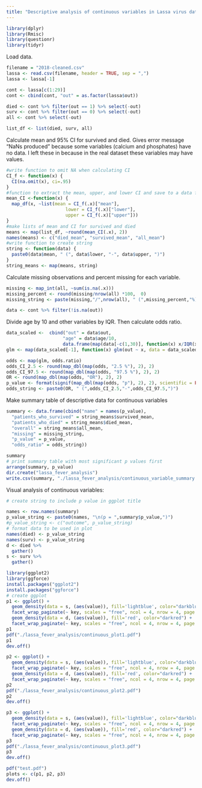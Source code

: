 ---
title: "Descriptive analysis of continuous variables in Lassa virus data set"
---

```{r}
library(dplyr)
library(Rmisc)
library(questionr)
library(tidyr)
```

Load data. 
```{r}
filename = "2018-cleaned.csv"
lassa <- read.csv(filename, header = TRUE, sep = ",")
lassa <- lassa[-1]

cont <- lassa[c(1:29)]
cont <- cbind(cont, "out" = as.factor(lassa$out))

died <- cont %>% filter(out == 1) %>% select(-out)
surv <- cont %>% filter(out == 0) %>% select(-out)
all <- cont %>% select(-out)

list_df <- list(died, surv, all) 
```

Calculate mean and 95% CI for survived and died. Gives error message "NaNs produced" because some variables (calcium and phosphates) have no data. I left these in because in the real dataset these variables may have values.

```{r}
#write function to omit NA when calculating CI
CI_f <- function(x) {
  CI(na.omit(x), ci=.95)
}
#function to extract the mean, upper, and lower CI and save to a data frame
mean_CI <-function(x) {
  map_df(x, ~list(mean = CI_f(.x)["mean"], 
                      lower = CI_f(.x)["lower"],
                      upper = CI_f(.x)["upper"]))
}
#make lists of mean and CI for survived and died
means <- map(list_df, ~round(mean_CI(.x), 2))
names(means) <- c("died_mean", "survived_mean", "all_mean")
#write function to create string
string <- function(data) {
  paste0(data$mean, " (", data$lower, "-", data$upper, ")")
}
string_means <- map(means, string)
```


Calculate missing observations and percent missing for each variable.

```{r}
missing <- map_int(all, ~sum(is.na(.x)))
missing_percent <- round(missing/nrow(all) *100,  0)
missing_string <- paste(missing,"/",nrow(all), " (",missing_percent,"%)",sep = "")

data <- cont %>% filter(!is.na(out))
```

Divide age by 10 and other variables by IQR. Then calculate odds ratio. 

```{r}
data_scaled <-  cbind("out" = data$out,
                     "age" = data$age/10, 
                     data.frame(map(data[-c(1,30)], function(x) x/IQR(x,na.rm = TRUE))))
glm <- map(data_scaled[-1], function(x) glm(out ~ x, data = data_scaled, family = binomial))
```

```{r}
odds <- map(glm, odds.ratio)
odds_CI_2.5 <- round(map_dbl(map(odds, "2.5 %"), 2), 2)
odds_CI_97.5 <- round(map_dbl(map(odds, "97.5 %"), 2), 2)
OR <- round(map_dbl(map(odds, "OR"), 2), 2)
p_value <- format(signif(map_dbl(map(odds, "p"), 2), 2), scientific = FALSE)
odds_string <- paste0(OR, " (",odds_CI_2.5,"-",odds_CI_97.5,")")
```
Make summary table of descriptive data for continuous variables

```{r}
summary <- data.frame(cbind("name" = names(p_value),
  "patients_who_survived" = string_means$survived_mean, 
  "patients_who_died" = string_means$died_mean, 
  "overall" = string_means$all_mean,
  "missing" = missing_string, 
  "p_value" = p_value, 
  "odds_ratio" = odds_string))

summary
# print summary table with most significant p values first
arrange(summary, p_value)
dir.create("lassa_fever_analysis")
write.csv(summary, "./lassa_fever_analysis/continuous_variable_summary.csv")
```

Visual analysis of continuous variables:

```{r}
# create string to include p value in ggplot title

names <- row.names(summary)
p_value_string <- paste0(names, "\n(p = ",summary$p_value,")")
#p_value_string <- c("outcome", p_value_string)
# format data to be used in plot 
names(died) <- p_value_string
names(surv) <- p_value_string
d <- died %>%                   
  gather()
s <- surv %>%                   
  gather()
```

```{r}
library(ggplot2)
library(ggforce)
install.packages("ggplot2")
install.packages("ggforce")
# create ggplot
p1 <- ggplot() +
  geom_density(data = s, (aes(value)), fill='lightblue', color="darkblue") +
  facet_wrap_paginate(~ key, scales = "free", ncol = 4, nrow = 4, page = 1) + 
  geom_density(data = d, (aes(value)), fill='red', color="darkred") +
  facet_wrap_paginate(~ key, scales = "free", ncol = 4, nrow = 4, page = 1)
p1
pdf("./lassa_fever_analysis/continuous_plot1.pdf")
p1
dev.off()
```

```{r}
p2 <- ggplot() +
  geom_density(data = s, (aes(value)), fill='lightblue', color="darkblue") +
  facet_wrap_paginate(~ key, scales = "free", ncol = 4, nrow = 4, page = 2) + 
  geom_density(data = d, (aes(value)), fill='red', color="darkred") +
  facet_wrap_paginate(~ key, scales = "free", ncol = 4, nrow = 4, page = 2)
p2
pdf("./lassa_fever_analysis/continuous_plot2.pdf")
p2
dev.off()
```

```{r}
p3 <- ggplot() +
  geom_density(data = s, (aes(value)), fill='lightblue', color="darkblue") +
  facet_wrap_paginate(~ key, scales = "free", ncol = 4, nrow = 4, page = 3) + 
  geom_density(data = d, (aes(value)), fill='red', color="darkred") +
  facet_wrap_paginate(~ key, scales = "free", ncol = 4, nrow = 4, page = 3)
p3
pdf("./lassa_fever_analysis/continuous_plot3.pdf")
p3
dev.off()
```

```{r}
pdf("test.pdf")
plots <- c(p1, p2, p3)
dev.off()
```